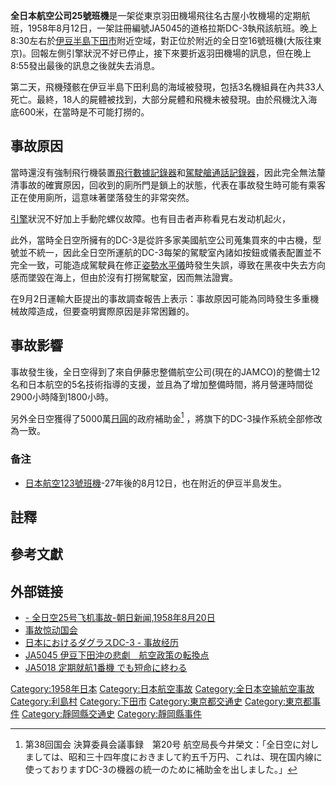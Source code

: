 {{nofootnotes|time=2010-08-27T14:07:34+00:00}}
{{About|1958年的事故|1960年的小牧機場相撞事件|1960年全日空25號班機小牧機場相撞事故}}
{{Infobox Airliner accident
|name= 全日空25号班机空难
|image= DC3-JA5045 at Haneda Airport.jpg
|width= 250
|caption= 失事班機JA5045
|Date= 1958年8月12日
|Type= 未知
|Site=  [[日本|日本]][[静冈县|静冈县]]
|Origin= [[东京国际机场|东京国际机场]]
|Destination= [[鹿儿岛机场|鹿儿岛机场]]
|Fatalities= 33 (包含3名機組員)
|Injuries= 0
|Aircraft Type= [[DC-3|道格拉斯DC-3]]
|Operator= [[全日本航空公司|全日本航空公司]]
|Tail Number= JA5045
|Passengers= 30
|Crew= 3
|Survivors= 0
}}

'''全日本航空公司25號班機'''是一架從東京羽田機場飛往名古屋小牧機場的定期航班，1958年8月12日，一架註冊編號JA5045的道格拉斯DC-3執飛該航班。晚上8:30左右於[[伊豆半島|伊豆半島]][[下田市|下田市]]附近空域，對正位於附近的全日空16號班機(大阪往東京)。回報左側引擎狀況不好已停止，接下來要折返羽田機場的訊息，但在晚上8:55發出最後的訊息之後就失去消息。 

第二天，飛機殘骸在伊豆半島下田利島的海域被發現，包括3名機組員在內共33人死亡。最終，18人的屍體被找到，大部分屍體和飛機未被發現。由於飛機沈入海底600米，在當時是不可能打撈的。

==事故原因==

當時還沒有強制飛行機裝置[[飞行数据记录器|飛行數據記錄器]]和[[驾驶舱通话记录器|駕駛艙通話記錄器]]，因此完全無法釐清事故的確實原因，回收到的廁所門是鎖上的狀態，代表在事故發生時可能有乘客正在使用廁所，這意味著墜落發生的非常突然。

[[发动机|引擎]]狀況不好加上手動陀螺仪故障。也有目击者声称看見右发动机起火，

此外，當時全日空所擁有的DC-3是從許多家美國航空公司蒐集買來的中古機，型號並不統一，因此全日空所運航的DC-3每架的駕駛室內諸如按鈕或儀表配置並不完全一致，可能造成駕駛員在修正[[姿态指引仪|姿勢水平儀]]時發生失誤，導致在黑夜中失去方向感而墜毀在海上，但由於沒有打撈駕駛室，因而無法證實。

在9月2日運輸大臣提出的事故調查報告上表示：事故原因可能為同時發生多重機械故障造成，但要查明實際原因是非常困難的。

==事故影響==
事故發生後，全日空得到了來自伊藤忠整備航空公司(現在的JAMCO)的整備士12名和日本航空的5名技術指導的支援，並且為了增加整備時間，將月營運時間從2900小時降到1800小時。

另外全日空獲得了5000萬[[日圓|日圓]]的政府補助金<ref group="註">第38回国会 決算委員会議事録　第20号 航空局長今井榮文：「全日空に対しましては、昭和三十四年度におきまして約五千万円、これは、現在国内線に使っておりますDC-3の機器の統一のために補助金を出しました。」</ref> ，將旗下的DC-3操作系統全部修改為一致。

===备注=== 
* [[日本航空123號班機空難|日本航空123號班機]]-27年後的8月12日，也在附近的伊豆半島发生。

{{1958年航空事故}}

==註釋==
{{Reflist|group="註"}}
==參考文獻==
{{Reflist}}

==外部链接==
* [https://web.archive.org/web/20120302092218/http://j-footage.vox.com/library/video/6a00d41420c1f0685e00e3989f5a1a0001.html - 全日空25号飞机事故-朝日新闻,1958年8月20日] 
* [https://web.archive.org/web/20071001015920/http://kokkai.ndl.go.jp/SENTAKU/sangiin/034/0016/03403170016008a.html 事故惊动国会]
* [https://web.archive.org/web/20090809053736/http://ksa.axisz.jp/DC-3-5018.htm 日本におけるダグラスDC-3 - 事故经历]
* [https://web.archive.org/web/20160607032854/http://dansa.minim.ne.jp/DC-3-5045.htm JA5045 伊豆下田沖の悲劇　航空政策の転換点]
* [https://web.archive.org/web/20160607033025/http://dansa.minim.ne.jp/DC-3-5018.htm JA5018 定期就航1番機 でも短命に終わる]


[[Category:1958年日本|Category:1958年日本]]
[[Category:日本航空事故|Category:日本航空事故]]
[[Category:全日本空输航空事故|Category:全日本空输航空事故]]
[[Category:利島村|Category:利島村]]
[[Category:下田市|Category:下田市]]
[[Category:東京都交通史|Category:東京都交通史]]
[[Category:東京都事件|Category:東京都事件]]
[[Category:靜岡縣交通史|Category:靜岡縣交通史]]
[[Category:靜岡縣事件|Category:靜岡縣事件]]